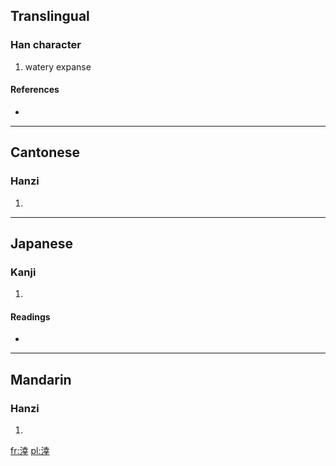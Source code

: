 ==Translingual==

===Han character===
{{Han char|rn=85|rad=水|as=08|sn=11|four=3414<sub>1</sub>|canj=水土廿十 (EGTJ)}}

# watery expanse

====References====
* {{Han ref|kx=0627.340|dkj=17578|dj=1029.210|hdz=31640.070|uh=6DAC|ud=28076|bh=D5E5|bd=54757}}

----

==Cantonese==

===Hanzi===
{{yue-hanzi|jyut=|y=hang6}}

# {{defn|Cantonese|sort=水08}}

----

==Japanese==

===Kanji===
{{ja-kanji|grade=|rs=水08}}

# {{defn|Japanese|sort=水08}}

====Readings====
* {{ja-readings|on=[[けい]] (kei), [[ぎょう]] (gyō)|kun=}}

----

==Mandarin==

===Hanzi===
{{cmn-hanzi|pin=[[xìng]] ([[xing4]])|wg=hsing<sup>4</sup>}}

# {{defn|Mandarin|sort=水08}}

[[fr:涬]]
[[pl:涬]]
